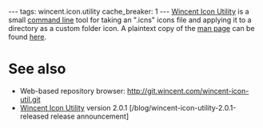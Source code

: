 ---
tags: wincent.icon.utility
cache_breaker: 1
---
[[Wincent Icon Utility]] is a small [[command line]] tool for taking an ".icns" icons file and applying it to a directory as a custom folder icon. A plaintext copy of the [[man page]] can be found [http://wincent.com/a/products/wincent-icon-util/wincent-icon-util.1.txt here].

= See also =

* Web-based repository browser: http://git.wincent.com/wincent-icon-util.git
* [[Wincent Icon Utility]] version 2.0.1 [/blog/wincent-icon-utility-2.0.1-released release announcement]
